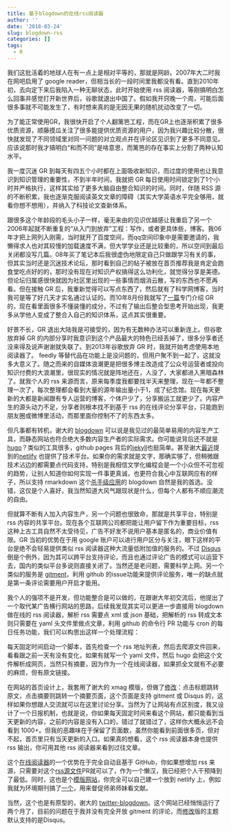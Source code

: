 ```yaml
---
title: 基于blogdown的在线rss阅读器
author: ''
date: '2018-03-24'
slug: blogdown-rss
categories: []
tags:
  - R
---
```


我们这批活着的地球人在有一点上是相对平等的，那就是网龄。2007年大二时我在网吧启用了 google reader，但相当长的一段时间里我都没有看。直到2010年初，去向定下来后我陷入一种无聊状态，此时开始使用 rss 阅读器，等刚搞明白怎么回事并感觉打开新世界后，谷歌就退出中国了。假如我开窍晚一个周，可能后面很多事就不可能发生了，有时想来真的是无因无果的随机扰动改变了一切。

为了能正常使用GR，我很快开启了个人翻篱笆工程，而在GR上也逐渐积累了很多优质资源，顺藤摸瓜关注了很多能提供优质资源的用户，因为我兴趣比较分散，很快就发现了不同领域里对同一问题的对立观点并在评论区见识到了更多不同意见。应该说那时我才搞明白“和而不同”是啥意思，而篱笆的存在事实上分割了两种认知水平。

我一度沉迷 GR 到每天有四五个小时都在上面吸收新知识，而过度的使用也让我意识到知识管理的重要性，不到半年时间，我就把 GR 每日使用时间锁定到了1个小时并严格执行，这样其实给了更多大脑自由整合知识的时间。同时，伴随 RSS 源的不断积累，我也逐渐克服阅读英文文章的障碍（其实大学英语水平完全够用，就看你想不想用），并纳入了科技论文查新体系。

跟很多这个年龄段的毛头小子一样，毫无来由的见识优越感让我重启了另一个2006年起就不断重复的“从入门到放弃”工程：写作，或者更具体些，博客。我06年才把上网列入刚需，当时就开了百度空间，而qq空间印象中是需要邀请的，我懒得求人也对其较慢的加载速度不满，但大学学业还是比较重的，所以空间到最后关闭都没写几篇。08年买了笔记本后我很虚伪地限定自己只做跟学习有关的事，但其实当时还是沉迷技术论坛，那时看到自己的帖子被放在首页推荐我是肯定会跑食堂吃点好的的，那时没有现在对知识产权搞得这么功利化，就觉得分享是美德。但论坛归属感很快就因为社区里出现的一些事情而烟消云散，写的东西也不愿再看。但在接触 GR 后，我重新觉得可以写点东西了，然后就有了科学网博客，当时我可是等了好几天才实名通过认证的。而10年8月份我就写了[一篇](http://blog.sciencenet.cn/blog-430956-355369.html)专门介绍 GR 的，现在看里面很多不懂装懂的成分，不过有了输出后整合型思考开始出现，我更多从学他人变成了整合入自己的知识体系，这点其实很重要。

好景不长，GR 退出大陆我是可接受的，因为有无数种办法可以重新连上。但谷歌放弃掉 GR 的内部分享时我意识到这个产品最大的特色已经丢掉了，很多分享者还没来得及说声谢谢就失联了。到2013年谷歌放弃 GR 时，我就开始考虑使用本地阅读器了。 feedly 等替代品在功能上是没问题的，但用户聚不到一起了，这就没多大意义了。随之而来的自媒体浪潮更是把很多博主改造成了公众号运营者或投向知识付费的大浪潮里，很现实的情况就是阵地还在，人没了，大家都进入黑暗森林了。就我个人的 rss 来源而言，原来每季度我都要找半天来整理，现在一年都不整理一次了，每次整理都会看到大量的源年输出量小于1，成了纪念馆。现在每天更新的大都是新闻跟有专人运营的博客，个体户少了，分享搬运工就更少了。内容产生的源头动力不足，分享者则根本找不到基于 rss 的在线评论分享平台，只能跑到朋友圈或微博里活动，而那里面你控制不了的东西太多。

但凡事都有转机，谢大的 [blogdown](https://github.com/rstudio/blogdown) 可以说是我见过的最简单易用的内容生产工具，而静态网站也符合绝大多数内容生产者的实际需求。你可能说背后还不就是 [hugo](https://gohugo.io/)？类似的工具很多，github pages 背后的[jekyll](https://jekyllrb.com/)也挺简单。甚至谢大[最近](https://yihui.name/cn/2018/03/netlify-cms/)提到的[netlify](https://www.netlifycms.org/) 也提供了技术平台。如果你的需求就是文字，那确实够了，但稍微跟技术沾边的都需要点代码支持，特别是我相信文学化编程会是一个小众但不可忽视的趋势，让别人知道你如何实现一件事更真诚，也更符合我心中互联网应有的样子，所以支持 rmarkdown 这个[杀手级应用](https://zh.wikipedia.org/zh-hans/%E6%9D%80%E6%89%8B%E7%BA%A7%E5%BA%94%E7%94%A8)的 blogdown 自然是我的首选。没错，这仅是个人喜好，我当然知道大风气跟现状是什么，但每个人都有不顺应潮流的自由。

但就算不断有人加入内容生产，另一个问题也很致命，那就是共享平台，特别是 rss 内容的共享平台。现在各个互联网公司都把能让用户留下作为重要目标，rss 这种上古工具自然不太受待见，广告不好发不说用户基本是匿名的，商业价值有限。GR 当初的优势在于用 google 账户可以进行用户区分与关注，眼下这样的平台是绝不会轻易提供类似 rss 阅读器这种大流量低附加值的服务的。不过 [Disqus](https://disqus.com/) 倒是个例外，因为其可以跨平台支持评论，而且也通过评论广告的模式可以运营下去，国内的类似平台多说则直接关闭了。当然还是老问题，需要科学上网。另一个类似的服务是 [gitment](https://github.com/imsun/gitment)，利用 github 的issue功能来提供评论服务，唯一的缺点就是第一条评论需要用户开启才能用。

我个人的强项不是开发，但功能整合是可以做的，在跟谢大年初交流后，他提出了一个取代某广告横行网站的思路，后续我发现其实可以更进一步直接用 blogdown 做在线的 rss 阅读器，解析 rss 需要点 xml 或 json 基础，把解析的 rss 转成文本则只需要在 yaml 头文件里做点文章，利用 github 的命令行 PR 功能与 cron 的每日任务功能，我们可以构思出这样一个处理流程：

每天固定时间启动一个脚本，首先检查一个 rss 地址列表，然后去爬源文件回来，看看跟之前一天有没有变化，如果有就写一个 yaml 文件，然后 hugo 会把这个文件解析成网页，当然只有摘要，因为作为一个在线阅读器，如果抓全文就有不必要的麻烦，但有原文链接。

在网站的首页设计上，我套用了谢大的 xmag 模版，但做了[修改](https://github.com/yufree/hugo-xmag)：点击标题跳转原文，点击摘要则跳转一个摘要页面，这个页面是支持 gitment 或 Disqus 的，这样如果你想跟人交流就可以在这里讨论分享。当然为了让网站有点区别度，我又设计了一个日报机制，也就是说，你如果每天固定时间来看这个网站，都只能看到当天更新的内容，之前的内容是没有入口的，错过了就错过了，这样你大概永远不会看到 1000+。但我的恶趣味在于保留了页面数，虽然你能看到前面很多页，但对不起，首页里只有当天更新的入口。如果真的想看，这个 rss 阅读器本身也提供 rss 输出，你可用其他 rss 阅读器来看到过往文章。

这个[在线阅读器](http://dailyr.netlify.com/)的一个优势在于完全自动且基于 GitHub，你如果想增加 rss 来源，只需要对这个[rss源文件](https://github.com/yufree/daily/blob/master/R/list.txt)PR就可以了，作为一个懒汉，我已经把个人干预降到了最低。同时，这也是个[模版网站](https://github.com/yufree/daily)，你完全可以自己建一个放到 netlify 上，例如我就为环境期刊搞了[一个](https://envirss.netlify.com/)，用来督促师弟师妹看文献。

当然，这个也是有原型的，谢大的 [twitter-blogdown](https://t.yihui.name/)。这个网站已经悄悄运行了两个月了，目前的问题在于我并没有完全开放 gitment 的评论，而[修改](https://github.com/yufree/hugo-xmag)版的主题默认支持的是Disqus。
